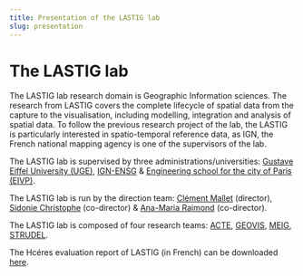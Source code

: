 ```yaml
---
title: Presentation of the LASTIG lab
slug: presentation
---
```

# The LASTIG lab
The LASTIG lab research domain is Geographic Information sciences. The research from LASTIG covers the complete lifecycle of spatial data from the capture to the visualisation, including modelling, integration and analysis of spatial data. To follow the previous research project of the lab, the LASTIG is particularly interested in spatio-temporal reference data, as IGN, the French national mapping agency is one of the supervisors of the lab.

The LASTIG lab is supervised by three administrations/universities: [Gustave Eiffel University (UGE)](https://www.univ-gustave-eiffel.fr/recherche/composantes-de-recherche/), [IGN-ENSG](https://ensg.eu) & [Engineering school for the city of Paris (EIVP)](https://www.eivp-paris.fr/).

The LASTIG lab is run by the direction team: [Clément Mallet](https://www.umr-lastig.fr/clement-mallet/) (director), [Sidonie Christophe](https://www.umr-lastig.fr/sidonie-christophe/) (co-director) & [Ana-Maria Raimond](https://www.umr-lastig.fr/Ana-Maria-Raimond-homepage/) (co-director).

The LASTIG lab is composed of four research teams: [ACTE](https://www.umr-lastig.fr/acte/), [GEOVIS](https://www.umr-lastig.fr/geovis/), [MEIG](https://www.umr-lastig.fr/meig/), [STRUDEL](https://www.umr-lastig.fr/strudel/).

The Hcéres evaluation report of LASTIG (in French) can be downloaded [here](https://raw.githubusercontent.com/umrlastig/lastig_data/master/pdf/HCERES_rapport_final.pdf).
